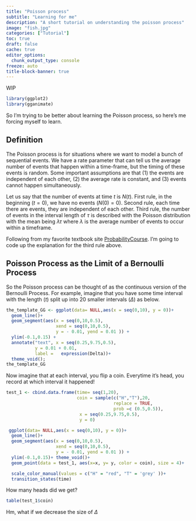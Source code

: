 ```yaml
---
title: "Poisson process"
subtitle: "Learning for me"
description: "A short tutorial on understanding the poisson process"
image: "fish.jpg"
categories: ["Tutorial"]
toc: true
draft: false
cache: true
editor_options: 
  chunk_output_type: console
freeze: auto
title-block-banner: true
---
```


WIP

```r
library(ggplot2)
library(gganimate)
```

So I'm trying to be better about learning the Poisson process, so here's me forcing myself to learn.

## Definition

The Poisson process is for situations where we want to model a bunch of sequential events. We have a rate parameter that can tell us the average number of events that happen within a time-frame, but the timing of these events is random. Some important assumptions are that (1) the events are independent of each other, (2) the average rate is constant, and (3) events cannot happen simultaneously.

Let us say that the number of events at time $t$ is $N(t)$. First rule, in the beginning ($t=0$), we have no events ($N(0)=0$). Second rule, each time there are events, they are independent of each other. Third rule, the number of events in the interval length of $\tau$ is described with the Poisson distribution with the mean being $\lambda \tau$ where $\lambda$ is the average number of events to occur within a timeframe.

Following from my favorite textbook site [ProbabilityCourse](https://www.probabilitycourse.com/chapter11/11_1_2_basic_concepts_of_the_poisson_process.php). I'm going to code up the explanation for the third rule above.

## Poisson Process as the Limit of a Bernoulli Process

So the Poisson process can be thought of as the continuous version of the Bernoulli Process. For example, imagine that you have some time interval with the length ($t$) split up into 20 smaller intervals ($\Delta$) as below.

```r
the_template_GG <- ggplot(data= NULL,aes(x = seq(0,10), y = 0))+
  geom_line()+
  geom_segment(aes(x = seq(0,10,0.5), 
                   xend = seq(0,10,0.5),
                   y = - 0.01, yend = 0.01 )) + 
  ylim(-0.1,0.15) + 
  annotate("text", x = seq(0.25,9.75,0.5), 
           y = 0.01 + 0.01, 
           label =   expression(Delta))+
  theme_void(); 
the_template_GG
```

Now imagine that at each interval, you flip a coin. Everytime it's head, you record at which interval it happened!

```r
test_1 <- cbind.data.frame(time= seq(1,20),
                           coin = sample(c("H","T"),20, 
                                         replace = TRUE, 
                                         prob =c (0.5,0.5)),
                            x = seq(0.25,9.75,0.5),
                            y = 0)
```

```r
 ggplot(data= NULL,aes(x = seq(0,10), y = 0))+
  geom_line()+
  geom_segment(aes(x = seq(0,10,0.5), 
                   xend = seq(0,10,0.5),
                   y = - 0.01, yend = 0.01 )) + 
  ylim(-0.1,0.15)+ theme_void()+
  geom_point(data = test_1, aes(x=x, y= y, color = coin), size = 4)+

  scale_color_manual(values = c("H" = "red", "T" = 'grey' ))+
  transition_states(time)


```

How many heads did we get?

```r
table(test_1$coin)
```

Hm, what if we decrease the size of $\Delta$
